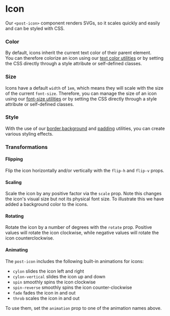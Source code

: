 
<Meta of={IconStories} />

# Icon

<div className="lead">
  Our <code>&lt;post-icon&gt;</code> component renders SVGs, so it scales quickly and easily and can
  be styled with CSS.
</div>

<Canvas sourceState="shown" of={IconStories.Default} />
<Controls of={IconStories.Default} />

### Color

By default, icons inherit the current text color of their parent element.<br/>
You can therefore colorize an icon using our [text color utilities](/?path=/docs/c55681df-4d21-469d-a5b3-c67686e7c104--docs)
or by setting the CSS directly through a style attribute or self-defined classes.

<Canvas of={IconStories.Color} sourceState="shown" />

### Size

Icons have a default `width` of `1em`, which means they will scale with the size of the current `font-size`.
Therefore, you can manage the size of an icon using our [font-size utilities](/?path=/docs/c55681df-4d21-469d-a5b3-c67686e7c104--docs)
or by setting the CSS directly through a style attribute or self-defined classes.

<Canvas of={IconStories.Size} sourceState="shown" />

### Style

With the use of our [border](#TODO),[background](/?path=/docs/60852fac-a861-4415-8276-bd38d68653bb--docs)
and [padding](#TODO) utilities, you can create various styling effects.

<Canvas of={IconStories.Style} sourceState="shown" />

### Transformations

#### Flipping

Flip the icon horizontally and/or vertically with the `flip-h` and `flip-v` props.

<Canvas of={IconStories.Flip} sourceState="shown" />

#### Scaling

Scale the icon by any positive factor via the `scale` prop. Note this changes the icon's visual size but not its physical font size. To illustrate this we have added a background color to the icons.

<Canvas of={IconStories.Scale} sourceState="shown" />

#### Rotating

Rotate the icon by a number of degrees with the `rotate` prop. Positive values will rotate the icon clockwise, while negative values will rotate the icon counterclockwise.

<Canvas of={IconStories.Rotate} sourceState="shown" />

#### Animating

The `post-icon` includes the following built-in animations for icons:

- `cylon` slides the icon left and right
- `cylon-vertical` slides the icon up and down
- `spin` smoothly spins the icon clockwise
- `spin-reverse` smoothly spins the icon counter-clockwise
- `fade` fades the icon in and out
- `throb` scales the icon in and out

To use them, set the `animation` prop to one of the animation names above.

<Canvas of={IconStories.Animate} sourceState="shown" />
